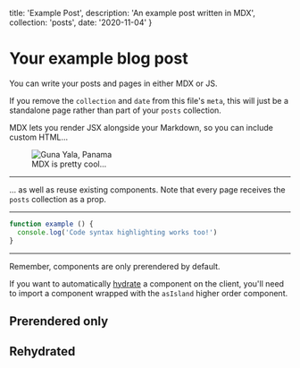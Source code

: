 <!--
Example of a page written in Markdown (MDX) in a .mdx file.

Every page should export a `meta` object with at least a `title` and `description`.
This one also exports a `collection` and `date` to signify it's part of the "posts" collection.
-->
  title: 'Example Post',
  description: 'An example post written in MDX',
  collection: 'posts',
  date: '2020-11-04'
}

# Your example blog post

You can write your posts and pages in either MDX or JS.

If you remove the `collection` and `date` from this file's `meta`, this will just be a standalone page rather than part of your `posts` collection.

MDX lets you render JSX alongside your Markdown, so you can include custom HTML...


<figure>
  <img src={image} alt='Guna Yala, Panama' width={400} />
  <figcaption>MDX is pretty cool...</figcaption>
</figure>

----

... as well as reuse existing components. Note that every page receives the `posts` collection as a prop.


<ExamplePostList posts={props.posts} />

---

```javascript
function example () {
  console.log('Code syntax highlighting works too!')
}
```

---

Remember, components are only prerendered by default.

If you want to automatically [hydrate](https://reactjs.org/docs/react-dom.html#hydrate) a component on the client, you'll need to import a component wrapped with the `asIsland` higher order component.


## Prerendered only

<ExampleComponent alertMessage="This component isn't hydrated, so this alert will never be seen" />

## Rehydrated

<ExampleComponentIsland alertMessage="This component is hydrated, so this alert will be seen" />

